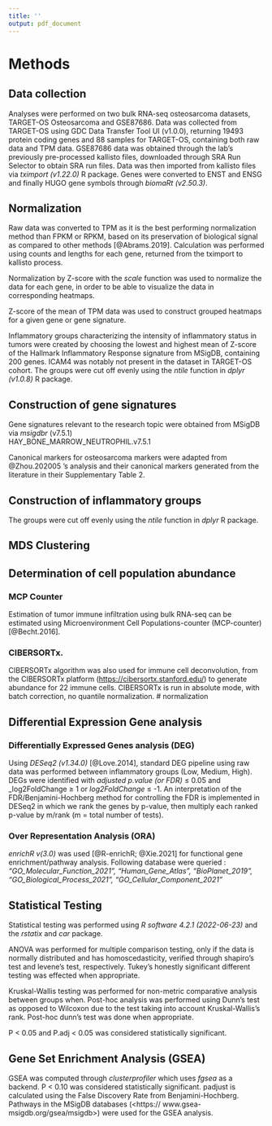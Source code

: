 ```yaml
---
title: ''
output: pdf_document
---
```


# Methods

## Data collection

Analyses were performed on two bulk RNA-seq osteosarcoma datasets,
TARGET-OS Osteosarcoma and GSE87686. Data was collected from TARGET-OS
using GDC Data Transfer Tool UI (v1.0.0), returning 19493 protein coding
genes and 88 samples for TARGET-OS, containing both raw data and TPM
data. GSE87686 data was obtained through the lab's previously
pre-processed kallisto files, downloaded through SRA Run Selector to
obtain SRA run files. Data was then imported from kallisto files via
*tximport (v1.22.0)* R package. Genes were converted to ENST and ENSG
and finally HUGO gene symbols through *biomaRt (v2.50.3)*.

## Normalization

Raw data was converted to TPM as it is the best performing normalization
method than FPKM or RPKM, based on its preservation of biological signal
as compared to other methods [@Abrams.2019]. Calculation was performed
using counts and lengths for each gene, returned from the tximport to
kallisto process.

Normalization by Z-score with the *scale* function was used to normalize
the data for each gene, in order to be able to visualize the data in
corresponding heatmaps.

Z-score of the mean of TPM data was used to construct grouped heatmaps
for a given gene or gene signature.

Inflammatory groups characterizing the intensity of inflammatory status
in tumors were created by choosing the lowest and highest mean of
Z-score of the Hallmark Inflammatory Response signature from MSigDB,
containing 200 genes. ICAM4 was notably not present in the dataset in
TARGET-OS cohort. The groups were cut off evenly using the *ntile*
function in *dplyr (v1.0.8)* R package.

## Construction of gene signatures

Gene signatures relevant to the research topic were obtained from MSigDB
via *msigdbr* (v7.5.1)\
HAY_BONE_MARROW_NEUTROPHIL.v7.5.1

Canonical markers for osteosarcoma markers were adapted from
@Zhou.202005 's analysis and their canonical markers generated from the
literature in their Supplementary Table 2.

## Construction of inflammatory groups

The groups were cut off evenly using the *ntile* function in *dplyr* R
package.

## MDS Clustering

## Determination of cell population abundance

### MCP Counter

Estimation of tumor immune infiltration using bulk RNA-seq can be
estimated using Microenvironment Cell Populations-counter (MCP-counter)
[@Becht.2016].

### CIBERSORTx.

CIBERSORTx algorithm was also used for immune cell deconvolution, from
the CIBERSORTx platform (<https://cibersortx.stanford.edu/>) to generate
abundance for 22 immune cells. CIBERSORTx is run in absolute mode, with batch correction, no quantile normalization.
# normalization

## Differential Expression Gene analysis

### Differentially Expressed Genes analysis (DEG)

Using *DESeq2 (v1.34.0)* [@Love.2014], standard DEG pipeline using raw
data was performed between inflammatory groups (Low, Medium, High). DEGs
were identified with *adjusted p.value (or FDR)* $\le$ 0.05 and
\_log2FoldChange $\ge$ 1 or *log2FoldChange* $\le$ -1. An interpretation
of the FDR/Benjamini-Hochberg method for controlling the FDR is
implemented in DESeq2 in which we rank the genes by p-value, then
multiply each ranked p-value by m/rank (m = total number of tests).

### Over Representation Analysis (ORA)

*enrichR v(3.0)* was used [@R-enrichR; @Xie.2021] for functional gene
enrichment/pathway analysis. Following database were queried :
*"GO_Molecular_Function_2021", "Human_Gene_Atlas", "BioPlanet_2019",
"GO_Biological_Process_2021", "GO_Cellular_Component_2021"*


## Statistical Testing

Statistical testing was performed using *R software 4.2.1 (2022-06-23)* and the _rstatix_ and _car_ package.

ANOVA was performed for multiple comparison testing, only if the data is normally distributed and has homoscedasticity, verified through shapiro's test and levene's test, respectively. Tukey's honestly significant different testing was effected when appropriate.

Kruskal-Wallis testing was performed for non-metric comparative analysis
between groups when. Post-hoc analysis was performed using Dunn's test as
opposed to Wilcoxon due to the test taking into account Kruskal-Wallis's
rank. Post-hoc dunn's test was done when appropriate. 

P \< 0.05 and P.adj \< 0.05 was considered statistically significant. 



## Gene Set Enrichment Analysis (GSEA)

GSEA was computed through _clusterprofiler_ which uses _fgsea_ as a backend.
P \< 0.10 was considered statistically significant. padjust is calculated using the False Discovery Rate from Benjamini-Hochberg. 
Pathways in the MSigDB databases (<https:// www.gsea-msigdb.org/gsea/msigdb>) were used for the GSEA analysis.


\newpage
